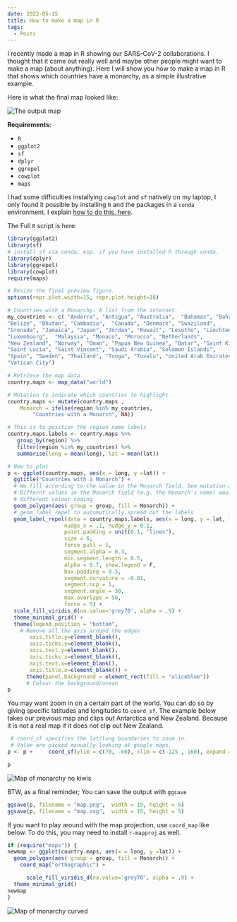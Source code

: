 ```yaml
---
date: 2022-05-15
title: How to make a map in R
tags:
  - Posts
---
```


I recently made a map in R showing our SARS-CoV-2 collaborations. I thought
that it came out really well and maybe other people might want to make a map
(about anything). Here I will show you how to make a map in R that shows which
countries have a monarchy, as a simple illustrative example.

Here is what the final map looked like:

![The output map](/images/sc2map.png)

**Requirements:**

- `R`
- `ggplot2`
- `sf`
- `dplyr`
- `ggrepel`
- `cowplot`
- `maps`

I had some difficulties installying `cowplot` and `sf` natively on my laptop,
I only found it possible by installing `R` and the packages in a `conda` environment.
I explain [how to do this, here](/posts/conda-install-r).

The Full `R` script is here:

```r file=map.R
library(ggplot2)
library(sf)
# install sf via conda, esp. if you have installed R through conda.
library(dplyr)
library(ggrepel)
library(cowplot)
require(maps)

# Resize the final preview figure.
options(repr.plot.width=15, repr.plot.height=10)

# Countries with a Monarchy. A list from the internet.
my_countries <- c( "Andorra", "Antigua", "Australia",  "Bahamas", "Bahrain", "Belgium",
"Belize", "Bhutan", "Cambodia",  "Canada", "Denmark", "Swaziland",
"Grenada", "Jamaica", "Japan", "Jordan", "Kuwait", "Lesotho", "Liechtenstein",
"Luxembourg",  "Malaysia", "Monaco", "Morocco", "Netherlands",
"New Zealand", "Norway", "Oman", "Papua New Guinea", "Qatar", "Saint Kitts",
"Saint Lucia", "Saint Vincent", "Saudi Arabia", "Solomon Islands",
"Spain", "Sweden", "Thailand", "Tonga", "Tuvalu", "United Arab Emirates", "UK",
"Vatican City")

# Retrieve the map data
country.maps <- map_data("world")

# Mutation to indicate which countries to highlight
country.maps <- mutate(country.maps ,
    Monarch = ifelse(region %in% my_countries,
        "Countries with a Monarch", NA))

# This is to position the region name labels
country.maps.labels <- country.maps %>%
   group_by(region) %>%
   filter(region %in% my_countries) %>%
   summarise(long = mean(long), lat = mean(lat))

# Now to plot
p <- ggplot(country.maps, aes(x = long, y =lat)) +
  ggtitle("Countries with a Monarch") +
  # We fill according to the value in the Monarch field. See mutation above,
  # Differnt values in the Monarch field (e.g. the Monarch's name) would give
  # different colour coding
  geom_polygon(aes( group = group, fill = Monarch)) +
  # geom_label_repel to automatically spread out the labels
  geom_label_repel(data = country.maps.labels, aes(x = long, y = lat, label = region),
                  nudge_x = .1, nudge_y = 0.1,
                  point.padding = unit(0.1, "lines"),
                  size = 6,
                  force_pull = 5,
                  segment.alpha = 0.3,
                  min.segment.length = 0.5,
                  alpha = 0.7, show.legend = F,
                  box.padding = 0.5,
                  segment.curvature = -0.01,
                  segment.ncp = 1,
                  segment.angle = 30,
                  max.overlaps = 50,
                  force = 5) +
  scale_fill_viridis_d(na.value='grey70', alpha = .9) +
  theme_minimal_grid() +
  theme(legend.position = "bottom",
    # Remove all the axis around the edges
       axis.title.y=element_blank(),
       axis.ticks.y=element_blank(),
       axis.text.y=element_blank(),
       axis.ticks.x=element_blank(),
       axis.text.x=element_blank(),
       axis.title.x=element_blank()) +
      theme(panel.background = element_rect(fill = "aliceblue"))
      # Colour the background/ocean
p
```

You may want zoom in on a certain part of the world. You can do so by giving specific latitudes and longitudes
to `coord_sf`. The example below takes our previous map and clips out Antarctica and New Zealand.
Because it is not a real map if it does not clip out New Zealand.

```r
 # coord_sf specifies the lat/long boundaries to zoom in.
 # Value are picked manually looking at google maps.
p <- p +     coord_sf(ylim = c(70, -60), xlim = c(-125 , 160), expand = FALSE)

p
```

![Map of monarchy no kiwis](/images/sc2map-no-kiwi.png)

BTW, as a final reminder; You can save the output with `ggsave`

```r
ggsave(p, filename = "map.png",  width = 15, height = 5)
ggsave(p, filename = "map.svg",  width = 15, height = 5)
```

If you want to play around with the map projection, use `coord_map` like below.
To do this, you may need to install `r-mapproj` as well.

```r
if (require("maps")) {
newmap <- ggplot(country.maps, aes(x = long, y =lat)) +
  geom_polygon(aes( group = group, fill = Monarch)) +
    coord_map("orthographic") +

      scale_fill_viridis_d(na.value='grey70', alpha = .9) +
  theme_minimal_grid()
newmap
}
```

![Map of monarchy curved](/images/sc2map-curved.png)
